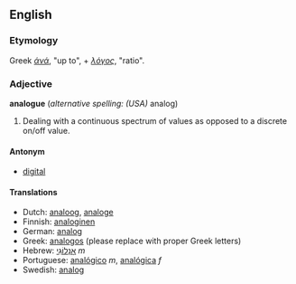 ==English==
===Etymology===
Greek ''[[άνά]]'', "up to", + ''[[λόγος]]'', "ratio".

=== Adjective ===
'''analogue''' (''alternative spelling:'' ''(USA)'' analog)

# Dealing with a continuous spectrum of values as opposed to a discrete on/off value.

====Antonym====
*[[digital]]

==== Translations ====
*Dutch: [[analoog]], [[analoge]]
*Finnish: [[analoginen]]
*German: [[analog#German|analog]]
*Greek: [[analogos]] (please replace with proper Greek letters)
*Hebrew: [[אָנָלוֹגִי]] ''m''
*Portuguese: [[analógico]] ''m'', [[analógica]] ''f''
*Swedish: [[analog#Swedish|analog]]